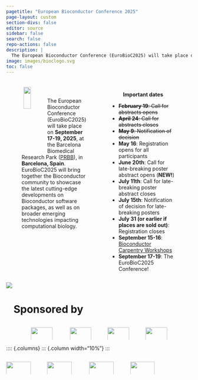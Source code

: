 ```yaml
---
pagetitle: "European Bioconductor Conference 2025"
page-layout: custom
section-divs: false
editor: source
sidebar: false
search: false
repo-actions: false
description: |
  The European Bioconductor Conference (EuroBioC2025) will take place on September 17th to 19th, 2025, in Barcelona, Spain. EuroBioC2025 will bring together the Bioconductor community to showcase the latest cutting-edge developments on the Bioconductor software packages, as well as on broader emerging technologies impacting computational biology.
image: images/bioclogo.svg
toc: false
---
```


:::: {.columns}

::: {.column width="5%"}

:::

::: {.column width="43%"}
::: {.img-float}
![](images/EuroBioC2025logo_500x532.png){style="width: 33%; float: left; margin: 5px;"}
:::
\
\
The European Bioconductor Conference (EuroBioC2025) will take place on
**September 17-19, 2025**, at the Barcelona Biomedical Research Park
([PRBB](https://www.prbb.org)), in **Barcelona, Spain**. EuroBioC2025 will bring together the Bioconductor community to showcase the latest cutting-edge developments on Bioconductor software packages, as well as on broader emerging technologies impacting computational biology.
:::

::: {.column width="4%"}

:::

::: {.column width="43%"}
::: {style="text-align:center;"}
\
**Important dates**
:::

- ~~**February 19**: Call for abstracts opens~~
- ~~**April 24**: Call for abstracts closes~~
- ~~**May 9**: Notification of decision~~
- **May 16**: Registration opens for all participants
- **June 20th**: Call for late-breaking poster abstract opens (**NEW!**)
- **July 11th**: Call for late-breaking poster abstract closes
- **July 15th**: Notification of decision for late-breaking posters
- **July 31 (or earlier if places are sold out)**: Registration closes
- **September 15-16**: [Bioconductor Carpentry Workshops](pages/carpentryworkshops.qmd)
- **September 17-19**: The EuroBioC2025 Conference!
:::

::: {.column width="5%"}

:::

::::

![](images/prbb_beach.png){fig-alt="EuroBioC2025 venue at the PRBB"}

# \ \ \ Sponsored by

:::: {.columns}
::: {.column width="10%"}
:::

::: {.column width="80%"}

:::: {.columns}
::: {.column width="24%"}
[![](images/sponsors/MELISMdM-Logo-1000x358.png){width=100%}](https://www.upf.edu/web/biomed/mdm){target="_blank"}
:::

::: {.column width="2%"}
:::

::: {.column width="24%"}
[![](images/sponsors/Seqera-Logo-1000x358.png){width=100%}](https://seqera.io){target="_blank"}
:::

::: {.column width="1%"}
:::

::: {.column width="24%"}
[![](images/sponsors/CZI-Logo-1000x358.png){width=100%}](https://chanzuckerberg.com){target="_blank"}
:::

::: {.column width="1%"}
:::

::: {.column width="24%"}
[![](images/sponsors/ISGLOBALSO-Logo-1000x358.png){width=100%}](https://www.isglobal.org/en/severo-ochoa){target="_blank"}
:::
::::

:::

::: {.column width="10%"}
:::

::::

:::: {.columns}
::: {.column width="10%"}
:::

::: {.column width="80%"}

:::: {.columns}
::: {.column width="24%"}
[![](../images/sponsors/RConsortium-Logo-1000x358.png){width=100%}](https://r-consortium.org){target="_blank"}
:::

::: {.column width="1%"}
:::

::: {.column width="24%"}
[![](images/sponsors/Bigomics-Logo-1000x358.png){width=100%}](https://bigomics.ch){target="_blank"}
:::

::: {.column width="2%"}
:::

::: {.column width="24%"}
[![](images/sponsors/MedBioinformatics-Logo-1000x358.png){width=100%}](https://medbioinformatics.com){target="_blank"}
:::

::: {.column width="1%"}
:::

::: {.column width="24%"}
[![](../images/sponsors/Physalia-Logo-1000x358.png){width=100%}](https://www.physalia-courses.org){target="_blank"}
::::

:::

::: {.column width="10%"}
:::

::::
